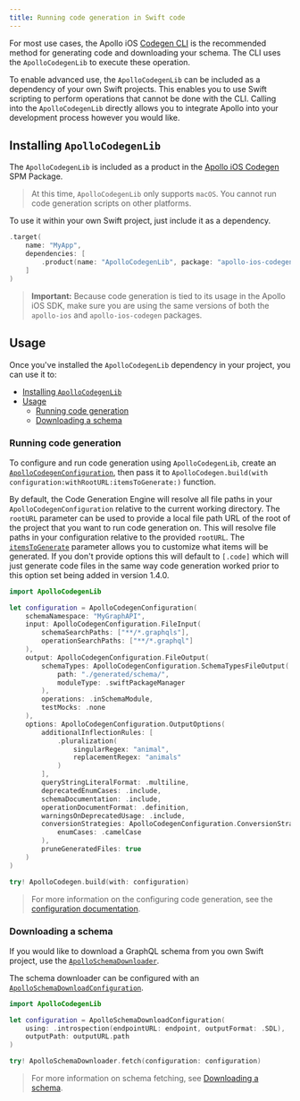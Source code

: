 ```yaml
---
title: Running code generation in Swift code
---
```


For most use cases, the Apollo iOS [Codegen CLI](./codegen-cli) is the recommended method for generating code and downloading your schema. The CLI uses the `ApolloCodegenLib` to execute these operation.

To enable advanced use, the `ApolloCodegenLib` can be included as a dependency of your own Swift projects. This enables you to use Swift scripting to perform operations that cannot be done with the CLI. Calling into the `ApolloCodegenLib` directly allows you to integrate Apollo into your development process however you would like.

## Installing `ApolloCodegenLib`

The `ApolloCodegenLib` is included as a product in the [Apollo iOS Codegen](https://github.com/apollographql/apollo-ios-codegen) SPM Package.

> At this time, `ApolloCodegenLib` only supports `macOS`. You cannot run code generation scripts on other platforms.

To use it within your own Swift project, just include it as a dependency.

```swift title="Package.swift"
.target(
    name: "MyApp",
    dependencies: [
        .product(name: "ApolloCodegenLib", package: "apollo-ios-codegen"),
    ]
)
```

> **Important:** Because code generation is tied to its usage in the Apollo iOS SDK, make sure you are using the same versions of both the `apollo-ios` and `apollo-ios-codegen` packages.

## Usage

Once you've installed the `ApolloCodegenLib` dependency in your project, you can use it to:

- [Installing `ApolloCodegenLib`](#installing-apollocodegenlib)
- [Usage](#usage)
	- [Running code generation](#running-code-generation)
	- [Downloading a schema](#downloading-a-schema)

### Running code generation

To configure and run code generation using `ApolloCodegenLib`, create an [`ApolloCodegenConfiguration`](https://www.apollographql.com/docs/ios/docc/documentation/apollocodegenlib/apollocodegenconfiguration), then pass it to `ApolloCodegen.build(with configuration:withRootURL:itemsToGenerate:)` function.

By default, the Code Generation Engine will resolve all file paths in your `ApolloCodegenConfiguration` relative to the current working directory. The `rootURL` parameter can be used to provide a local file path URL of the root of the project that you want to run code generation on. This will resolve file paths in your configuration relative to the provided `rootURL`. The [`itemsToGenerate`](https://www.apollographql.com/docs/ios/docc/documentation/apollocodegenlib/apollocodegen/itemsToGenerate) parameter allows you to customize what items will be generated. If you don't provide options this will default to `[.code]` which will just generate code files in the same way code generation worked prior to this option set being added in version 1.4.0. 

```swift
import ApolloCodegenLib

let configuration = ApolloCodegenConfiguration(
    schemaNamespace: "MyGraphAPI",
    input: ApolloCodegenConfiguration.FileInput(
		schemaSearchPaths: ["**/*.graphqls"],
		operationSearchPaths: ["**/*.graphql"]
	),
    output: ApolloCodegenConfiguration.FileOutput(
		schemaTypes: ApolloCodegenConfiguration.SchemaTypesFileOutput(
			path: "./generated/schema/",
			moduleType: .swiftPackageManager
        ),
		operations: .inSchemaModule,
		testMocks: .none
	),
    options: ApolloCodegenConfiguration.OutputOptions(
		additionalInflectionRules: [
			.pluralization(
				singularRegex: "animal",
				replacementRegex: "animals"
			)
		],
		queryStringLiteralFormat: .multiline,
		deprecatedEnumCases: .include,
		schemaDocumentation: .include,
		operationDocumentFormat: .definition,
		warningsOnDeprecatedUsage: .include,
		conversionStrategies: ApolloCodegenConfiguration.ConversionStrategies(
			enumCases: .camelCase
		),
		pruneGeneratedFiles: true
	)
)

try! ApolloCodegen.build(with: configuration)
```

> For more information on the configuring code generation, see the [configuration documentation](./codegen-configuration).

### Downloading a schema

If you would like to download a GraphQL schema from you own Swift project, use the [`ApolloSchemaDownloader`](https://www.apollographql.com/docs/ios/docc/documentation/apollocodegenlib/apolloschemadownloader).

The schema downloader can be configured with an [`ApolloSchemaDownloadConfiguration`](https://www.apollographql.com/docs/ios/docc/documentation/apollocodegenlib/apolloschemadownloadconfiguration).

```swift
import ApolloCodegenLib

let configuration = ApolloSchemaDownloadConfiguration(
    using: .introspection(endpointURL: endpoint, outputFormat: .SDL),
    outputPath: outputURL.path
)

try! ApolloSchemaDownloader.fetch(configuration: configuration)
```

> For more information on schema fetching, see [Downloading a schema](./downloading-schema).
